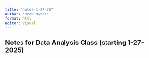 ```yaml
---
title: "notes-1-27-25"
author: "Drew Hynes"
format: html
editor: visual
---
```


## Notes for Data Analysis Class (starting 1-27-2025)

```r

```

